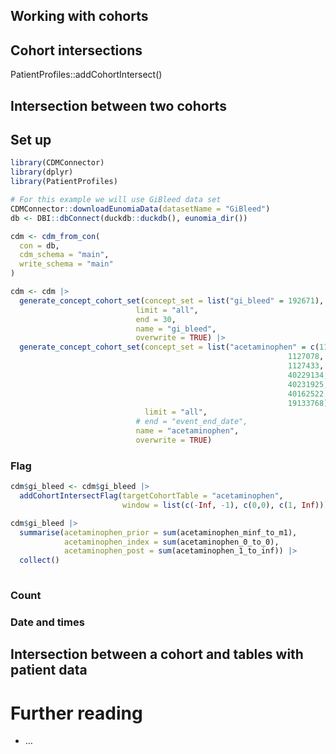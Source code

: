 ## Working with cohorts

## Cohort intersections

PatientProfiles::addCohortIntersect()

## Intersection between two cohorts

## Set up

```r
library(CDMConnector)
library(dplyr)
library(PatientProfiles)

# For this example we will use GiBleed data set
CDMConnector::downloadEunomiaData(datasetName = "GiBleed")        
db <- DBI::dbConnect(duckdb::duckdb(), eunomia_dir())

cdm <- cdm_from_con(
  con = db,
  cdm_schema = "main",
  write_schema = "main"
)

cdm <- cdm |> 
  generate_concept_cohort_set(concept_set = list("gi_bleed" = 192671), 
                            limit = "all", 
                            end = 30,
                            name = "gi_bleed",
                            overwrite = TRUE) |> 
  generate_concept_cohort_set(concept_set = list("acetaminophen" = c(1125315,
                                                              1127078,
                                                              1127433,
                                                              40229134,
                                                              40231925,
                                                              40162522,
                                                              19133768)), 
                              limit = "all", 
                            # end = "event_end_date",
                            name = "acetaminophen",
                            overwrite = TRUE)
```

### Flag

```r
cdm$gi_bleed <- cdm$gi_bleed |> 
  addCohortIntersectFlag(targetCohortTable = "acetaminophen",
                         window = list(c(-Inf, -1), c(0,0), c(1, Inf)))

cdm$gi_bleed |> 
  summarise(acetaminophen_prior = sum(acetaminophen_minf_to_m1), 
            acetaminophen_index = sum(acetaminophen_0_to_0),
            acetaminophen_post = sum(acetaminophen_1_to_inf)) |> 
  collect()
  
```

### Count

### Date and times

## Intersection between a cohort and tables with patient data


# Further reading

-   ...